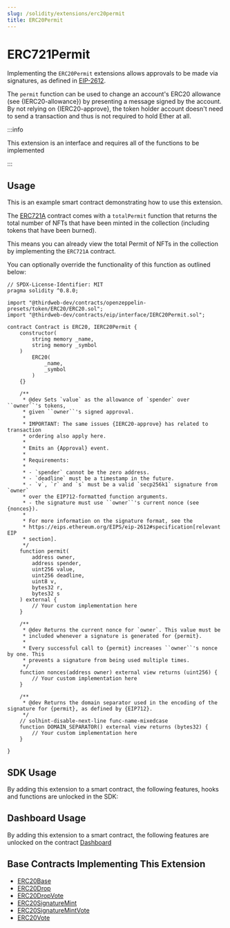 ```yaml
---
slug: /solidity/extensions/erc20permit
title: ERC20Permit
---
```



# ERC721Permit

Implementing the `ERC20Permit` extensions allows approvals to be made via signatures, as defined in
[EIP-2612](https://eips.ethereum.org/EIPS/eip-2612[EIP-2612]).

The `permit` function can be used to change an account's ERC20 allowance (see {IERC20-allowance}) by
presenting a message signed by the account. By not relying on {IERC20-approve}, the token holder account doesn't
need to send a transaction and thus is not required to hold Ether at all.


:::info

This extension is an interface and requires all of the functions to be implemented

:::

<ViewContractCodeButton
  link="https://github.com/thirdweb-dev/contracts/blob/main/contracts/eip/interface/IERC721Permit.sol"
  name="IERC721Permit"
  isInterface={true}
/>

## Usage

This is an example smart contract demonstrating how to use this extension.

The [ERC721A](/solidity/extensions/erc721) contract comes with a `totalPermit`
function that returns the total number of NFTs that have been minted in the collection (including tokens that have been burned).

This means you can already view the total Permit of NFTs in the collection by implementing the `ERC721A` contract.

You can optionally override the functionality of this function as outlined below:

```solidity
// SPDX-License-Identifier: MIT
pragma solidity ^0.8.0;

import "@thirdweb-dev/contracts/openzeppelin-presets/token/ERC20/ERC20.sol";
import "@thirdweb-dev/contracts/eip/interface/IERC20Permit.sol";

contract Contract is ERC20, IERC20Permit {
    constructor(
        string memory _name,
        string memory _symbol
    )
        ERC20(
            _name,
            _symbol
        )
    {}

    /**
     * @dev Sets `value` as the allowance of `spender` over ``owner``'s tokens,
     * given ``owner``'s signed approval.
     *
     * IMPORTANT: The same issues {IERC20-approve} has related to transaction
     * ordering also apply here.
     *
     * Emits an {Approval} event.
     *
     * Requirements:
     *
     * - `spender` cannot be the zero address.
     * - `deadline` must be a timestamp in the future.
     * - `v`, `r` and `s` must be a valid `secp256k1` signature from `owner`
     * over the EIP712-formatted function arguments.
     * - the signature must use ``owner``'s current nonce (see {nonces}).
     *
     * For more information on the signature format, see the
     * https://eips.ethereum.org/EIPS/eip-2612#specification[relevant EIP
     * section].
     */
    function permit(
        address owner,
        address spender,
        uint256 value,
        uint256 deadline,
        uint8 v,
        bytes32 r,
        bytes32 s
    ) external {
        // Your custom implementation here
    }

    /**
     * @dev Returns the current nonce for `owner`. This value must be
     * included whenever a signature is generated for {permit}.
     *
     * Every successful call to {permit} increases ``owner``'s nonce by one. This
     * prevents a signature from being used multiple times.
     */
    function nonces(address owner) external view returns (uint256) {
        // Your custom implementation here
    }

    /**
     * @dev Returns the domain separator used in the encoding of the signature for {permit}, as defined by {EIP712}.
     */
    // solhint-disable-next-line func-name-mixedcase
    function DOMAIN_SEPARATOR() external view returns (bytes32) {
        // Your custom implementation here
    }

}
```

## SDK Usage

By adding this extension to a smart contract, the following features, hooks and functions are unlocked in the SDK:

<div className="row" style={{ marginBottom: 12 }}>
  <div className="col col--3" style={{ padding: 8 }}>
    <QuickstartCard
      name="React"
      link="/react/react.usetokensupply"
      image="/assets/languages/react.png"
    />
  </div>
  <div className="col col--3" style={{ padding: 8 }}>
    <QuickstartCard
      name="TypeScript"
      link="/typescript/sdk.erc20permit"
      image="/assets/languages/typescript.png"
    />
  </div>
  <div className="col col--3" style={{ padding: 8 }}>
    <QuickstartCard
      name="Python"
      link="/python/erc20#total_supply"
      image="/assets/languages/python.png"
    />
  </div>
  <div className="col col--3" style={{ padding: 8 }}>
    <QuickstartCard
      name="Unity"
      link="/unity/erc20permit"
      image="/assets/languages/unity.webp"
    />
  </div>
</div>

## Dashboard Usage

By adding this extension to a smart contract, the following features are unlocked on the contract [Dashboard](/dashboard)

## Base Contracts Implementing This Extension

- [ERC20Base](/solidity/base-contracts/erc20base)
- [ERC20Drop](/solidity/base-contracts/erc20drop)
- [ERC20DropVote](/solidity/base-contracts/erc20dropvote)
- [ERC20SignatureMint](/solidity/base-contracts/erc20signaturemint)
- [ERC20SignatureMintVote](/solidity/base-contracts/erc20signaturemintvote)
- [ERC20Vote](/solidity/base-contracts/erc20vote)

